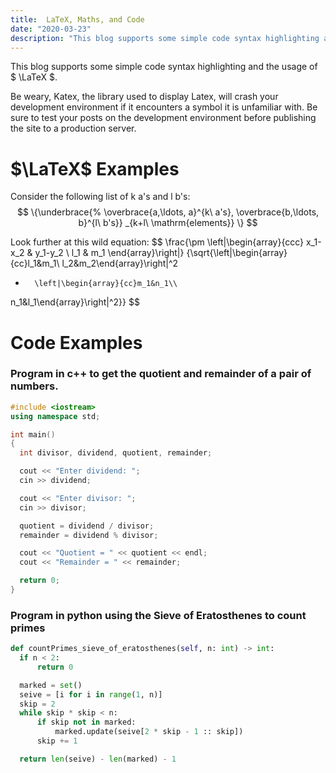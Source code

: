 ```yaml
---
title:  LaTeX, Maths, and Code 
date: "2020-03-23"
description: "This blog supports some simple code syntax highlighting and the usage of LaTeX. Be weary, Katex, the library used to display Latex, will crash your development environment if it encounters a symbol it is unfamiliar with. Be sure to test your posts on the development environment before publishing…"
---
```


This blog supports some simple code syntax highlighting and the usage of $ \LaTeX $.

Be weary, Katex, the library used to display Latex, will crash your development environment if it encounters a symbol it is unfamiliar with. Be sure to test your posts on the development environment before publishing the site to a production server.

# $\LaTeX$ Examples

Consider the following list of k a's and l b's:
$$
\{\underbrace{%
    \overbrace{a,\ldots, a}^{k\ a's},
    \overbrace{b,\ldots, b}^{l\ b's}}
  _{k+l\ \mathrm{elements}}        \}
$$

<div className="mt4"/>

Look further at this wild equation:
$$
\frac{\pm
  \left|\begin{array}{ccc}
  x_1-x_2   & y_1-y_2  \\
  l_1       & m_1
  \end{array}\right|}
  {\sqrt{\left|\begin{array}{cc}l_1&m_1\\
  l_2&m_2\end{array}\right|^2
  +       \left|\begin{array}{cc}m_1&n_1\\
  n_1&l_1\end{array}\right|^2}}
$$


<div className="mt5"/>

# Code Examples

### Program in c++ to get the quotient and remainder of a pair of numbers.

```cpp
#include <iostream>
using namespace std;

int main()
{
  int divisor, dividend, quotient, remainder;

  cout << "Enter dividend: ";
  cin >> dividend;

  cout << "Enter divisor: ";
  cin >> divisor;

  quotient = dividend / divisor;
  remainder = dividend % divisor;

  cout << "Quotient = " << quotient << endl;
  cout << "Remainder = " << remainder;

  return 0;
}
```

<div className="mt4"/>

### Program in python using the Sieve of Eratosthenes to count primes

```python
def countPrimes_sieve_of_eratosthenes(self, n: int) -> int:
  if n < 2:
      return 0

  marked = set()
  seive = [i for i in range(1, n)]
  skip = 2
  while skip * skip < n:
      if skip not in marked:
          marked.update(seive[2 * skip - 1 :: skip])
      skip += 1

  return len(seive) - len(marked) - 1
```
